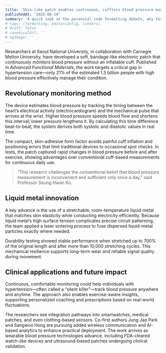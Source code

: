 ```yaml
---
title: 'Skin-like patch enables continuous, cuffless blood pressure monitoring'
publishedAt: '2025-08-10'
summary: 'A quick look at the perennial code formatting debate, why teams choose one or the other, and how to keep consistency with editorconfig and linters.'
# tags: [formatting, editorconfig, linters]
# draft: false
# canonicalUrl: ''
# ogImage: ''
---
```


Researchers at Seoul National University, in collaboration with Carnegie Mellon University, have developed a soft, bandage-like electronic patch that continuously monitors blood pressure without an inflatable cuff. Published in *Advanced Functional Materials*, the work targets a critical gap in hypertension care—only 21% of the estimated 1.3 billion people with high blood pressure effectively manage their condition.

## Revolutionary monitoring method

The device estimates blood pressure by tracking the timing between the heart’s electrical activity (electrocardiogram) and the mechanical pulse that arrives at the wrist. Higher blood pressure speeds blood flow and shortens this interval; lower pressure lengthens it. By calculating this time difference beat-to-beat, the system derives both systolic and diastolic values in real time.

The compact, skin-adhesive form factor avoids painful cuff inflation and positioning errors that limit traditional devices to occasional spot checks. In tests, the patch captured rapid changes in blood pressure before and after exercise, showing advantages over conventional cuff-based measurements for continuous daily use.

> “This research challenges the conventional belief that blood pressure measurement is inconvenient and sufficient only once a day,” said Professor Seung Hwan Ko.

## Liquid metal innovation

A key advance is the use of a stretchable, room-temperature liquid metal that matches skin elasticity while conducting electricity efficiently. Because liquid metal’s high surface tension complicates precise circuit patterning, the team applied a laser sintering process to fuse dispersed liquid-metal particles exactly where needed.

Durability testing showed stable performance when stretched up to 700% of the original length and after more than 10,000 stretching cycles. This mechanical resilience supports long-term wear and reliable signal quality during movement.

## Clinical applications and future impact

Continuous, comfortable monitoring could help individuals with hypertension—often called a “silent killer”—track blood pressure anywhere and anytime. The approach also enables exercise-aware insights, supporting personalized coaching and prescriptions based on real-world fluctuations.

The researchers see integration pathways into smartwatches, medical patches, and even clothing-based sensors. Co-first authors Jung Jae Park and Sangwoo Hong are pursuing added wireless communication and AI-based analytics to enhance practical deployment. The work arrives as wearable blood pressure technologies advance, including FDA-cleared watch-like devices and ultrasound-based patches undergoing clinical validation.
